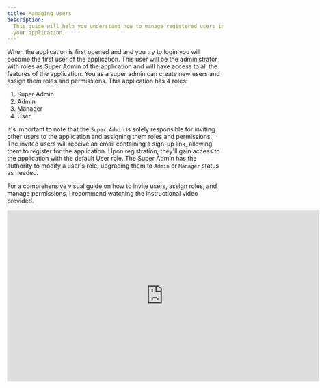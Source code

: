 ```yaml
---
title: Managing Users
description:
  This guide will help you understand how to manage registered users in
  your application.
---
```



When the application is first opened and and you try to login you will become the first user of the application. This user will be the administrator with roles as Super Admin of the application and will have access to all the features of the application. You as a super admin can create new users and assign them roles and permissions.
This application has 4 roles:

1. Super Admin
2. Admin
3. Manager
4. User

It's important to note that the `Super Admin` is solely responsible for inviting other users to the application and assigning them roles and permissions. The invited users will receive an email containing a sign-up link, allowing them to register for the application. Upon registration, they'll gain access to the application with the default User role. The Super Admin has the authority to modify a user's role, upgrading them to `Admin` or `Manager` status as needed.

For a comprehensive visual guide on how to invite users, assign roles, and manage permissions, I recommend watching the instructional video provided.

<div class="not-content ml-10">
  <iframe
    width="730"
    height="400"
    src="https://www.youtube.com/embed/hta3VDLJlfg"
    title="YouTube video player"
    frameborder="0"
    allow=""
    allowfullscreen
  ></iframe>
</div>

<div class="not-content">
  <Comments />
</div>
